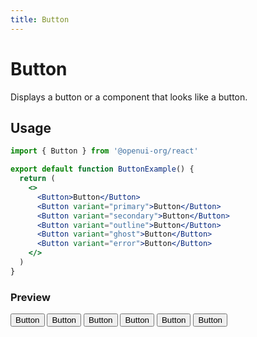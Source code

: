 ```yaml
---
title: Button
---
```



# Button

Displays a button or a component that looks like a button.

## Usage

```jsx
import { Button } from '@openui-org/react'

export default function ButtonExample() {
  return (
    <>
      <Button>Button</Button>
      <Button variant="primary">Button</Button>
      <Button variant="secondary">Button</Button>
      <Button variant="outline">Button</Button>
      <Button variant="ghost">Button</Button>
      <Button variant="error">Button</Button>
    </>
  )
}
```

### Preview

<Preview>
  <Button>Button</Button>
  <Button variant="primary">Button</Button>
  <Button variant="secondary">Button</Button>
  <Button variant="outline">Button</Button>
  <Button variant="ghost">Button</Button>
  <Button variant="error">Button</Button>
</Preview>

